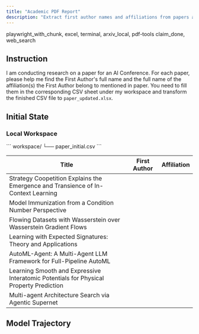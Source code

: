```yaml
---
title: "Academic PDF Report"
description: "Extract first author names and affiliations from papers and save consolidated results as paper_updated.xlsx."
---
```


<Columns cols={2}>
  <Card title="MCP Server" icon="cloud">
    playwright_with_chunk, excel, terminal, arxiv_local, pdf-tools
  </Card>
  <Card title="Local Tool" icon="terminal">
    claim_done, web_search
  </Card>
</Columns>

## Instruction

I am conducting research on a paper for an AI Conference. For each paper, please help me find the First Author's full name and the full name of the affiliation(s) the First Author belong to mentioned in paper. You need to fill them in the corresponding CSV sheet under my workspace and transform the finished CSV file to `paper_updated.xlsx`.

## Initial State

### Local Workspace

<AccordionGroup>
<Accordion title="File Directory">
```
workspace/
└── paper_initial.csv
```
</Accordion>

<Accordion title="paper_initial.csv">

| Title | First Author | Affiliation |
|-------|--------------|-------------|
| Strategy Coopetition Explains the Emergence and Transience of In-Context Learning |  |  |
| Model Immunization from a Condition Number Perspective |  |  |
| Flowing Datasets with Wasserstein over Wasserstein Gradient Flows |  |  |
| Learning with Expected Signatures: Theory and Applications |  |  |
| AutoML-Agent: A Multi-Agent LLM Framework for Full-Pipeline AutoML |  |  |
| Learning Smooth and Expressive Interatomic Potentials for Physical Property Prediction |  |  |
| Multi-agent Architecture Search via Agentic Supernet |  |  |

</Accordion>
</AccordionGroup>


## Model Trajectory
